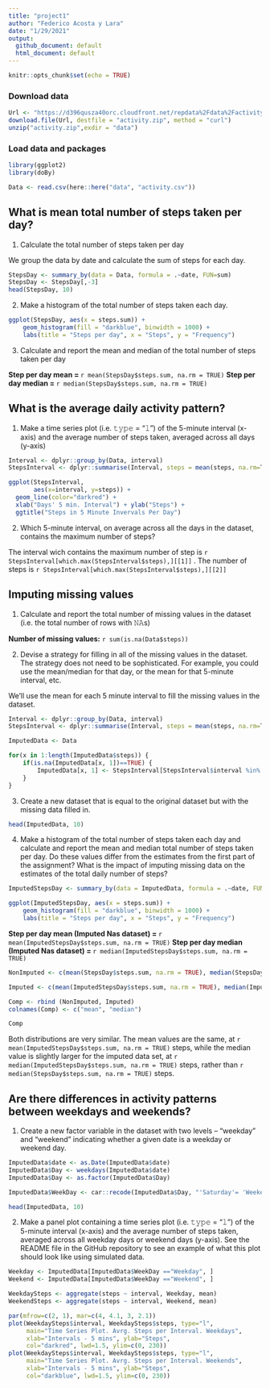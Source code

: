 ```yaml
---
title: "project1"
author: "Federico Acosta y Lara"
date: "1/29/2021"
output:
  github_document: default
  html_document: default
---
```


```r
knitr::opts_chunk$set(echo = TRUE)
```

### Download data
```r
Url <- "https://d396qusza40orc.cloudfront.net/repdata%2Fdata%2Factivity.zip"
download.file(Url, destfile = "activity.zip", method = "curl")
unzip("activity.zip",exdir = "data")

```


### Load data and packages
```r
library(ggplot2)
library(doBy)

Data <- read.csv(here::here("data", "activity.csv"))

```


## What is mean total number of steps taken per day?

1. Calculate the total number of steps taken per day

We group the data by date and calculate the sum of steps for each day.
```r

StepsDay <- summary_by(data = Data, formula = .~date, FUN=sum)
StepsDay <- StepsDay[,-3]
head(StepsDay, 10)
```

2. Make a histogram of the total number of steps taken each day. 

```r
ggplot(StepsDay, aes(x = steps.sum)) +
    geom_histogram(fill = "darkblue", binwidth = 1000) +
    labs(title = "Steps per day", x = "Steps", y = "Frequency")
```

3. Calculate and report the mean and median of the total number of steps taken per day

**Step per day mean = ** `r mean(StepsDay$steps.sum, na.rm = TRUE)`
**Step per day median = ** `r median(StepsDay$steps.sum, na.rm = TRUE)`


## What is the average daily activity pattern?

1. Make a time series plot (i.e. 𝚝𝚢𝚙𝚎 = "𝚕") of the 5-minute interval (x-axis) and the average number of steps taken, averaged across all days (y-axis)

```r

Interval <- dplyr::group_by(Data, interval)
StepsInterval <- dplyr::summarise(Interval, steps = mean(steps, na.rm=T))

ggplot(StepsInterval, 
       aes(x=interval, y=steps)) +
  geom_line(color="darkred") +
  xlab("Days' 5 min. Interval") + ylab("Steps") +
  ggtitle("Steps in 5 Minute Invervals Per Day")
```

2. Which 5-minute interval, on average across all the days in the dataset, contains the maximum number of steps?

The interval wich contains the maximum number of step is `r StepsInterval[which.max(StepsInterval$steps),][[1]]` . The number of steps is `r StepsInterval[which.max(StepsInterval$steps),][[2]]`


## Imputing missing values

1. Calculate and report the total number of missing values in the dataset (i.e. the total number of rows with 𝙽𝙰s)

**Number of missing values:** `r sum(is.na(Data$steps))`


2. Devise a strategy for filling in all of the missing values in the dataset. The strategy does not need to be sophisticated. For example, you could use the mean/median for that day, or the mean for that 5-minute interval, etc.

We'll use the mean for each 5 minute interval to fill the missing values in the dataset.

```r

Interval <- dplyr::group_by(Data, interval)
StepsInterval <- dplyr::summarise(Interval, steps = mean(steps, na.rm=T))

ImputedData <- Data

for(x in 1:length(ImputedData$steps)) {
    if(is.na(ImputedData[x, 1])==TRUE) {
        ImputedData[x, 1] <- StepsInterval[StepsInterval$interval %in% ImputedData[x, 3], 2]
    }
}

```


3. Create a new dataset that is equal to the original dataset but with the missing data filled in.

```r
head(ImputedData, 10)
```


4. Make a histogram of the total number of steps taken each day and calculate and report the mean and median total number of steps taken per day. Do these values differ from the estimates from the first part of the assignment? What is the impact of imputing missing data on the estimates of the total daily number of steps?


```r
ImputedStepsDay <- summary_by(data = ImputedData, formula = .~date, FUN=sum)

ggplot(ImputedStepsDay, aes(x = steps.sum)) +
    geom_histogram(fill = "darkblue", binwidth = 1000) +
    labs(title = "Steps per day", x = "Steps", y = "Frequency")


```


**Step per day mean (Imputed Nas dataset) = ** `r mean(ImputedStepsDay$steps.sum, na.rm = TRUE)`
**Step per day median  (Imputed Nas dataset) = ** `r median(ImputedStepsDay$steps.sum, na.rm = TRUE)`


```r
NonImputed <- c(mean(StepsDay$steps.sum, na.rm = TRUE), median(StepsDay$steps.sum, na.rm = TRUE))

Imputed <- c(mean(ImputedStepsDay$steps.sum, na.rm = TRUE), median(ImputedStepsDay$steps.sum, na.rm = TRUE))

Comp <- rbind (NonImputed, Imputed)
colnames(Comp) <- c("mean", "median")

Comp
```

Both distributions are very similar. The mean values are the same, at  `r mean(ImputedStepsDay$steps.sum, na.rm = TRUE)` steps, while the median value is slightly larger for the imputed data set, at `r median(ImputedStepsDay$steps.sum, na.rm = TRUE)` steps, rather than `r median(StepsDay$steps.sum, na.rm = TRUE)` steps.

## Are there differences in activity patterns between weekdays and weekends?

1. Create a new factor variable in the dataset with two levels – “weekday” and “weekend” indicating whether a given date is a weekday or weekend day.


```r
ImputedData$date <- as.Date(ImputedData$date)
ImputedData$Day <- weekdays(ImputedData$date)
ImputedData$Day <- as.factor(ImputedData$Day)

ImputedData$WeekDay <- car::recode(ImputedData$Day, "'Saturday'= 'Weekend'; 'Sunday'= 'Weekend'; else = 'Weekday' ")

head(ImputedData, 10)
```

2. Make a panel plot containing a time series plot (i.e. 𝚝𝚢𝚙𝚎 = "𝚕") of the 5-minute interval (x-axis) and the average number of steps taken, averaged across all weekday days or weekend days (y-axis). See the README file in the GitHub repository to see an example of what this plot should look like using simulated data.

```r

Weekday <- ImputedData[ImputedData$WeekDay =="Weekday", ]
Weekend <- ImputedData[ImputedData$WeekDay =="Weekend", ]

WeekdaySteps <- aggregate(steps ~ interval, Weekday, mean)
WeekendSteps <- aggregate(steps ~ interval, Weekend, mean)

```


```r

par(mfrow=c(2, 1), mar=c(4, 4.1, 3, 2.1))
plot(WeekdaySteps$interval, WeekdaySteps$steps, type="l",
     main="Time Series Plot. Avrg. Steps per Interval. Weekdays",
     xlab="Intervals - 5 mins", ylab="Steps",
     col="darkred", lwd=1.5, ylim=c(0, 230))
plot(WeekdaySteps$interval, WeekdaySteps$steps, type="l",
     main="Time Series Plot. Avrg. Steps per Interval. Weekends",
     xlab="Intervals - 5 mins", ylab="Steps",
     col="darkblue", lwd=1.5, ylim=c(0, 230))

```

